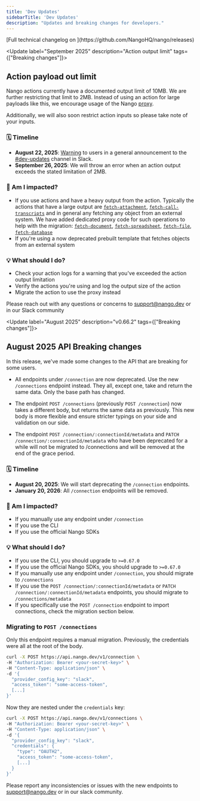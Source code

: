 ```yaml
---
title: 'Dev Updates'
sidebarTitle: 'Dev Updates'
description: "Updates and breaking changes for developers."
---
```


<Info>
[Full technical changelog on <Icon icon="github" />](https://github.com/NangoHQ/nango/releases)
</Info>

<Update label="September 2025" description="Action output limit" tags={["Breaking changes"]}>

  ## Action payload out limit

  Nango actions currently have a documented output limit of 10MB. We are further restricting that limit
  to 2MB. Instead of using an action for large payloads like this, we encourage usage of the Nango [proxy](https://docs.nango.dev/guides/proxy-requests#proxy-requests).

  Additionally, we will also soon restrict action inputs so please take note of your inputs.

  ### 🗓️ Timeline

  - **August 22, 2025**: [Warning](https://nango-community.slack.com/archives/C08C5US2ESZ/p1755870254146119) to users in a general announcement to the [#dev-updates](https://nango-community.slack.com/archives/C08C5US2ESZ) channel in Slack.
  - **September 26, 2025**: We will throw an error when an action output exceeds the stated limitation of 2MB.

  ### 🧐 Am I impacted?

  - If you use actions and have a heavy output from the action. Typically the actions that have a large output are [`fetch-attachment`](https://github.com/NangoHQ/integration-templates/blob/main/integrations/outlook/actions/fetch-attachment.ts), [`fetch-call-transcripts`](https://github.com/NangoHQ/integration-templates/blob/main/integrations/gong/actions/fetch-call-transcripts.ts) and in general any fetching any object from an external system. We have added dedicated proxy code for such operations to help with the migration: [`fetch-document`](https://github.com/NangoHQ/integration-templates/blob/main/integrations/google-drive/proxy/fetch-document.ts), [`fetch-spreadsheet`](https://github.com/NangoHQ/integration-templates/blob/main/integrations/google-sheet/proxy/fetch-spreadsheet.ts), [`fetch-file`](https://github.com/NangoHQ/integration-templates/blob/main/integrations/box/proxy/fetch-file.ts), [`fetch-database`](https://github.com/NangoHQ/integration-templates/blob/main/integrations/notion/proxy/fetch-database.ts)
  - If you're using a now deprecated prebuilt template that fetches objects from an external system

  ### 💡 What should I do?

  - Check your action logs for a warning that you've exceeded the action output limitation
  - Verify the actions you're using and log the output size of the action
  - Migrate the action to use the proxy instead

  Please reach out with any questions or concerns to support@nango.dev or in our Slack community

</Update>

<Update label="August 2025" description="v0.66.2" tags={["Breaking changes"]}>

  ## August 2025 API Breaking changes

  In this release, we've made some changes to the API that are breaking for some users.

  - All endpoints under `/connection` are now deprecated. Use the new `/connections` endpoint instead.
  They all, except one, take and return the same data. Only the base path has changed.

  - The endpoint `POST /connections` (previously `POST /connection`) now takes a different body, but returns the same data as previously.
  This new body is more flexible and ensure stricter typings on your side and validation on our side.

  - The endpoint `POST /connection/:connectionId/metadata` and `PATCH /connection/:connectionId/metadata` who have been deprecated for a while will not be migrated to /connections and will be removed at the end of the grace period.

  ### 🗓️ Timeline

  - **August 20, 2025**: We will start deprecating the `/connection` endpoints.
  - **January 20, 2026**: All `/connection` endpoints will be removed.

  ### 🧐 Am I impacted?

  - If you manually use any endpoint under `/connection`
  - If you use the CLI
  - If you use the official Nango SDKs

  ### 💡 What should I do?

  - If you use the CLI, you should upgrade to `>=0.67.0`
  - If you use the official Nango SDKs, you should upgrade to `>=0.67.0`
  - If you manually use any endpoint under `/connection`, you should migrate to `/connections`
  - If you use the `POST /connection/:connectionId/metadata` or `PATCH /connection/:connectionId/metadata` endpoints, you should migrate to `/connections/metadata`
  - If you specifically use the `POST /connection` endpoint to import connections, check the migration section below.


  ### Migrating to `POST /connections`

  Only this endpoint requires a manual migration.
  Previously, the credentials were all at the root of the body.
  ```bash
  curl -X POST https://api.nango.dev/v1/connection \
  -H "Authorization: Bearer <your-secret-key>" \
  -H "Content-Type: application/json" \
  -d '{
    "provider_config_key": "slack",
    "access_token": "some-access-token",
    [...]
  }'
  ```

  Now they are nested under the `credentials` key:
  ```bash
  curl -X POST https://api.nango.dev/v1/connections \
  -H "Authorization: Bearer <your-secret-key>" \
  -H "Content-Type: application/json" \
  -d '{
    "provider_config_key": "slack",
    "credentials": {
      "type": "OAUTH2",
      "access_token": "some-access-token",
      [...]
    }
  }'
  ```

  Please report any inconsistencies or issues with the new endpoints to support@nango.dev or in our slack community.

</Update>
